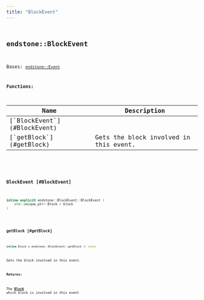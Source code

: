 ```yaml
---
title: "BlockEvent"
---
```


## <code className="doc-symbol doc-symbol-class"/> endstone::BlockEvent

Bases: [`endstone::Event`](classendstone_1_1_event.md)
















**Functions:**

<table>
<thead>
   <tr>
      <th>Name</th>
      <th>Description</th>
   </tr>
</thead>
<tbody>
<tr key="classendstone_1_1_block_event_1a784685838d2b051b0846ceb821e6a9b5">
    <td>[`BlockEvent`](#BlockEvent)</td>
    <td></td>
</tr>
<tr key="classendstone_1_1_block_event_1ac9da7c79ee76c2145547c4b09eea46a0">
    <td>[`getBlock`](#getBlock)</td>
    <td>Gets the block involved in this event.</td>
</tr>
</tbody>
</table>

### <code className="doc-symbol doc-symbol-function"/> BlockEvent [#BlockEvent]

```cpp
inline explicit endstone::BlockEvent::BlockEvent (
    std::unique_ptr< Block > block
) 
```
### <code className="doc-symbol doc-symbol-function"/> getBlock [#getBlock]

```cpp
inline Block & endstone::BlockEvent::getBlock () const
```

Gets the block involved in this event.





**Returns:**

The [**Block**](classendstone_1_1_block.md) which block is involved in this event 





        
